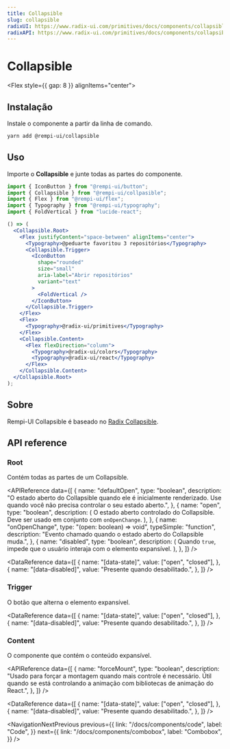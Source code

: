 ```yaml
---
title: Collapsible
slug: collapsible
radixUI: https://www.radix-ui.com/primitives/docs/components/collapsible
radixAPI: https://www.radix-ui.com/primitives/docs/components/collapsible#api-reference
---
```


# Collapsible

<Description text="Um componente interativo que expande/colapsa um painel." />

<Flex style={{ gap: 8 }} alignItems="center">
  <RadixUI href="https://www.radix-ui.com/primitives/docs/components/collapsible" />
  <RadixAPI href="https://www.radix-ui.com/primitives/docs/components/collapsible#api-reference" />
  <SelectVersion />
</Flex>

<PreviewComponent name="collapsible" />

## Instalação

Instale o componente a partir da linha de comando.

```bash
yarn add @rempi-ui/collapsible
```

## Uso

Importe o <strong>Collapsible</strong> e junte todas as partes do componente.

```jsx
import { IconButton } from "@rempi-ui/button";
import { Collapsible } from "@rempi-ui/collpasible";
import { Flex } from "@rempi-ui/flex";
import { Typography } from "@rempi-ui/typography";
import { FoldVertical } from "lucide-react";

() => (
  <Collapsible.Root>
    <Flex justifyContent="space-between" alignItems="center">
      <Typography>@peduarte favoritou 3 repositórios</Typography>
      <Collapsible.Trigger>
        <IconButton
          shape="rounded"
          size="small"
          aria-label="Abrir repositórios"
          variant="text"
        >
          <FoldVertical />
        </IconButton>
      </Collapsible.Trigger>
    </Flex>
    <Flex>
      <Typography>@radix-ui/primitives</Typography>
    </Flex>
    <Collapsible.Content>
      <Flex flexDirection="column">
        <Typography>@radix-ui/colors</Typography>
        <Typography>@radix-ui/react</Typography>
      </Flex>
    </Collapsible.Content>
  </Collapsible.Root>
);
```

## Sobre

Rempi-UI Collapsible é baseado no [Radix Collapsible](https://www.radix-ui.com/primitives/docs/components/collapsible).

## API reference

### Root

Contém todas as partes de um Collapsible.

<MoreInfo
  componentName="Radix Collapsible Root"
  componentLink="https://www.radix-ui.com/primitives/docs/components/collapsible#root"
/>

<APIReference
  data={[
    {
      name: "defaultOpen",
      type: "boolean",
      description:
        "O estado aberto do Collapsible quando ele é inicialmente renderizado. Use quando você não precisa controlar o seu estado aberto.",
    },
    {
      name: "open",
      type: "boolean",
      description: (
        <span>
          O estado aberto controlado do Collapsible. Deve ser usado em conjunto
          com <code>onOpenChange</code>.
        </span>
      ),
    },
    {
      name: "onOpenChange",
      type: "(open: boolean) => void",
      typeSimple: "function",
      description: "Evento chamado quando o estado aberto do Collapsible muda.",
    },
    {
      name: "disabled",
      type: "boolean",
      description: (
        <span>
          Quando <code>true</code>, impede que o usuário interaja com o elemento
          expansível.
        </span>
      ),
    },
  ]}
/>

<DataReference
  data={[
    {
      name: "[data-state]",
      value: ["open", "closed"],
    },
    {
      name: "[data-disabled]",
      value: "Presente quando desabilitado.",
    },
  ]}
/>

### Trigger

O botão que alterna o elemento expansível.

<MoreInfo
  componentName="Radix Collapsible Trigger"
  componentLink="https://www.radix-ui.com/primitives/docs/components/collapsible#trigger"
/>

<DataReference
  data={[
    {
      name: "[data-state]",
      value: ["open", "closed"],
    },
    {
      name: "[data-disabled]",
      value: "Presente quando desabilitado.",
    },
  ]}
/>

### Content

O componente que contém o conteúdo expansível.

<MoreInfo
  componentName="Radix Collapsible Content"
  componentLink="https://www.radix-ui.com/primitives/docs/components/collapsible#content"
/>

<APIReference
  data={[
    {
      name: "forceMount",
      type: "boolean",
      description:
        "Usado para forçar a montagem quando mais controle é necessário. Útil quando se está controlando a animação com bibliotecas de animação do React.",
    },
  ]}
/>

<DataReference
  data={[
    {
      name: "[data-state]",
      value: ["open", "closed"],
    },
    {
      name: "[data-disabled]",
      value: "Presente quando desabilitado.",
    },
  ]}
/>

<NavigationNextPrevious
  previous={{
    link: "/docs/components/code",
    label: "Code",
  }}
  next={{
    link: "/docs/components/combobox",
    label: "Combobox",
  }}
/>

<EditThisPage url="components/pt-BR/collapsible/1.0.1.mdx" />